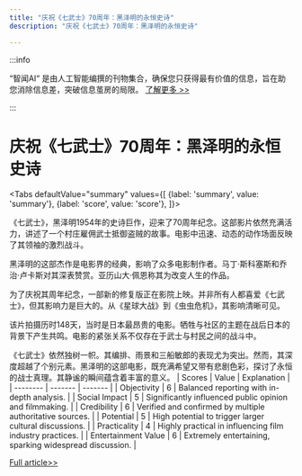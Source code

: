 ```yaml
---
title: "庆祝《七武士》70周年：黑泽明的永恒史诗"
description: "庆祝《七武士》70周年：黑泽明的永恒史诗"

---
```



:::info

“智闻AI“ 是由人工智能编撰的刊物集合，确保您只获得最有价值的信息，旨在助您消除信息差，突破信息茧房的局限。  [了解更多 >>](/)

:::

# 庆祝《七武士》70周年：黑泽明的永恒史诗


<Tabs
	defaultValue="summary"
	values={[
	{label: 'summary', value: 'summary'},
	{label: 'score', value: 'score'},
]}>
<TabItem value="summary">


《七武士》，黑泽明1954年的史诗巨作，迎来了70周年纪念。这部影片依然充满活力，讲述了一个村庄雇佣武士抵御盗贼的故事。电影中迅速、动态的动作场面反映了其领袖的激烈战斗。

黑泽明的这部杰作是电影界的经典，影响了众多电影制作者。马丁·斯科塞斯和乔治·卢卡斯对其深表赞赏。亚历山大·佩恩称其为改变人生的作品。

为了庆祝其周年纪念，一部新的修复版正在影院上映。并非所有人都喜爱《七武士》，但其影响力是巨大的。从《星球大战》到《虫虫危机》，其影响清晰可见。

该片拍摄历时148天，当时是日本最昂贵的电影。牺牲与社区的主题在战后日本的背景下产生共鸣。电影的紧张关系不仅存在于武士与村民之间的战斗中。

《七武士》依然独树一帜。其编排、雨景和三船敏郎的表现尤为突出。然而，其深度超越了个别元素。黑泽明的这部电影，既充满希望又带有悲剧色彩，探讨了永恒的战士真理。其静谧的瞬间蕴含着丰富的意义。
</TabItem>
<TabItem value="score">
	| Scores     | Value   | Explanation |
	| -------- | ------- | ------- |
	| Objectivity  | 6    | Balanced reporting with in-depth analysis.    |
	| Social Impact | 5     | Significantly influenced public opinion and filmmaking.    |
	| Credibility    | 6    | Verified and confirmed by multiple authoritative sources.    |
	| Potential    | 5    | High potential to trigger larger cultural discussions.    |
	| Practicality    | 4    | Highly practical in influencing film industry practices.    |
	| Entertainment Value    | 6    | Extremely entertaining, sparking widespread discussion.    |
</TabItem>
</Tabs>

[Full article>>](https://apnews.com/article/seven-samurai-kurosawa-70th-anniversary-1062122834be5df612996d434c05d96d)
